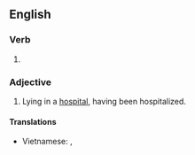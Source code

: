 ==English==

===Verb===
{{head|en|verb form}}

# {{en-past of|hospitalize}}

===Adjective===
{{en-adj}}

# Lying in a [[hospital]], having been hospitalized.

====Translations====
{{trans-top|lying in a hospital}}
{{trans-mid}}
* Vietnamese: {{t|vi|nằm bệnh viện}}, {{t|vi|nằm nhà thương}}
{{trans-bottom}}